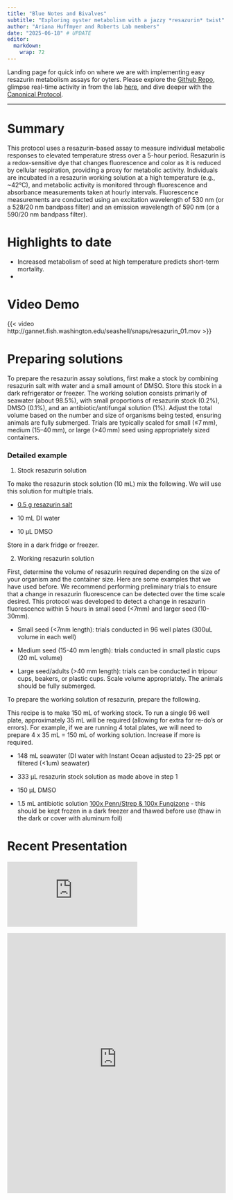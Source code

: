 ```yaml
---
title: "Blue Notes and Bivalves"
subtitle: "Exploring oyster metabolism with a jazzy *resazurin* twist"
author: "Ariana Huffmyer and Roberts Lab members"
date: "2025-06-18" # UPDATE
editor: 
  markdown: 
    wrap: 72
---
```


Landing page for quick info on where we are with implementing easy
resazurin metabolism assays for oyters. Please
explore the [Github
Repo](https://github.com/RobertsLab/resazurin-assay-development), 
glimpse real-time activity in from the lab
[here](https://genefish.wordpress.com/?s=resazurin), and dive deeper with the [Canonical Protocol](https://robertslab.github.io/resources/protocols/resazurin-assay/).

------------------------------------------------------------------------

# Summary

This protocol uses a resazurin-based assay to measure individual
metabolic responses to elevated temperature stress over a 5-hour period.
Resazurin is a redox-sensitive dye that changes fluorescence and color
as it is reduced by cellular respiration, providing a proxy for
metabolic activity. Individuals are incubated in a resazurin working
solution at a high temperature (e.g., \~42°C), and metabolic activity is
monitored through fluorescence and absorbance measurements taken at
hourly intervals. Fluorescence measurements are conducted using an excitation wavelength of 530 nm (or a 528/20 nm bandpass filter) and an emission wavelength of 590 nm (or a 590/20 nm bandpass filter).

# Highlights to date

-   Increased metabolism of seed at high temperature predicts short-term
    mortality.
-   



# Video Demo
   
{{< video http://gannet.fish.washington.edu/seashell/snaps/resazurin_01.mov >}}


# Preparing solutions

To prepare the resazurin assay solutions, first make a stock by combining resazurin salt with water and a small amount of DMSO. Store this stock in a dark refrigerator or freezer. The working solution consists primarily of seawater (about 98.5%), with small proportions of resazurin stock (0.2%), DMSO (0.1%), and an antibiotic/antifungal solution (1%). Adjust the total volume based on the number and size of organisms being tested, ensuring animals are fully submerged. Trials are typically scaled for small (≤7 mm), medium (15–40 mm), or large (>40 mm) seed using appropriately sized containers.

### Detailed example 

1.  Stock resazurin solution 

To make the resazurin stock solution (10 mL) mix the following. We will
use this solution for multiple trials. 

-   [0.5 g resazurin
    salt](https://www.thermofisher.com/order/catalog/product/R12204)

-   10 mL DI water

-   10 µL DMSO

Store in a dark fridge or freezer. 

2.  Working resazurin solution

First, determine the volume of resazurin required depending on the size
of your organism and the container size. Here are some examples that we
have used before. We recommend performing preliminary trials to ensure
that a change in resazurin fluorescence can be detected over the time
scale desired. This protocol was developed to detect a change in
resazurin fluorescence within 5 hours in small seed (\<7mm) and larger
seed (10-30mm). 

-   Small seed (\<7mm length): trials conducted in 96 well plates (300uL
    volume in each well)

-   Medium seed (15-40 mm length): trials conducted in small plastic
    cups (20 mL volume)

-   Large seed/adults (\>40 mm length): trials can be conducted in
    tripour cups, beakers, or plastic cups. Scale volume appropriately.
    The animals should be fully submerged. 

To prepare the working solution of resazurin, prepare the following. 

This recipe is to make 150 mL of working stock. To run a single 96 well
plate, approximately 35 mL will be required (allowing for extra for
re-do's or errors). For example, if we are running 4 total plates, we
will need to prepare 4 x 35 mL = 150 mL of working solution. Increase if
more is required. 

-   148 mL seawater (DI water with Instant Ocean adjusted to 23-25 ppt
    or filtered (\<1um) seawater) 

-   333 µL resazurin stock solution as made above in step 1 

-   150 µL DMSO

-   1.5 mL antibiotic solution [100x Penn/Strep & 100x
    Fungizone](https://us.vwr.com/store/product/4648458/null) - this
    should be kept frozen in a dark freezer and thawed before use (thaw
    in the dark or cover with aluminum foil)
    
# Recent Presentation


::: {.embed}
![](http://gannet.fish.washington.edu/seashell/snaps/2025-VIMS-Roberts.pdf)
:::

<iframe src="http://gannet.fish.washington.edu/seashell/snaps/2025-VIMS-Roberts.pdf" width="100%" height="600px" style="border: none;"></iframe>

